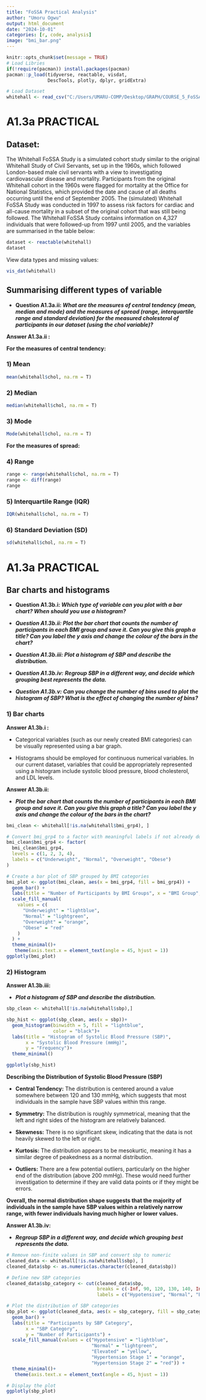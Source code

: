 ```yaml
---
title: "FoSSA Practical Analysis"
author: "Umoru Ogwu"
output: html_document
date: "2024-10-01"
categories: [r, code, analysis]
image: "bmi_bar.png"
---
```


```r
knitr::opts_chunk$set(message = TRUE)
# Load Libries
if(!require(pacman)) install.packages(pacman)
pacman::p_load(tidyverse, reactable, visdat,
               DescTools, plotly, dplyr, gridExtra)

# Load Dataset
whitehall <- read_csv("C:/Users/UMARU-COMP/Desktop/GRAPH/COURSE_5_FoSSA/Datasets/Whitehall_fossa(in).csv")
```

# **A1.3a PRACTICAL**

## **Dataset:**

The Whitehall FoSSA Study is a simulated cohort study similar to the original Whitehall Study of Civil Servants, set up in the 1960s, which followed London-based male civil servants with a view to investigating cardiovascular disease and mortality. Participants from the original Whitehall cohort in the 1960s were flagged for mortality at the Office for National Statistics, which provided the date and cause of all deaths occurring until the end of September 2005. The (simulated) Whitehall FoSSA Study was conducted in 1997 to assess risk factors for cardiac and all-cause mortality in a subset of the original cohort that was still being followed. The Whitehall FoSSA Study contains information on 4,327 individuals that were followed-up from 1997 until 2005, and the variables are summarised in the table below:

```r
dataset <- reactable(whitehall)
dataset
```

View data types and missing values:

```r
vis_dat(whitehall)
```

## Summarising different types of variable

-   **Question A1.3a.ii: *What are the measures of central tendency (mean, median and mode) and the measures of spread (range, interquartile range and standard deviation) for the measured cholesterol of participants in our dataset (using the chol variable)?***

**Answer A1.3a.ii :**

**For the measures of central tendency:**

### 1) Mean

```r
mean(whitehall$chol, na.rm = T)
```

### 2) Median

```r
median(whitehall$chol, na.rm = T)
```

### 3) Mode

```r
Mode(whitehall$chol, na.rm = T)
```

**For the measures of spread:**

### 4) Range

```r
range <- range(whitehall$chol, na.rm = T)
range <- diff(range)
range
```

### 5) Interquartile Range (IQR)

```r
IQR(whitehall$chol, na.rm = T)
```

### 6) Standard Deviation (SD)

```r
sd(whitehall$chol, na.rm = T)
```

# **A1.3a PRACTICAL**

## Bar charts and histograms

-   **Question A1.3b.i: *Which type of variable can you plot with a bar chart? When should you use a histogram?***

-   ***Question A1.3b.ii: Plot the bar chart that counts the number of participants in each BMI group and save it. Can you give this graph a title? Can you label the y axis and change the colour of the bars in the chart?***

-   ***Question A1.3b.iii: Plot a histogram of SBP and describe the distribution.***

-   ***Question A1.3b.iv:*** ***Regroup SBP in a different way, and decide which grouping best represents the data.***

-   ***Question A1.3b.v: Can you change the number of bins used to plot the histogram of SBP? What is the effect of changing the number of bins?***

### 1) Bar charts

**Answer A1.3b.i :**

-   Categorical variables (such as our newly created BMI categories) can be visually represented using a bar graph.

-   Histograms should be employed for continuous numerical variables. In our current dataset, variables that could be appropriately represented using a histogram include systolic blood pressure, blood cholesterol, and LDL levels.

**Answer A1.3b.ii:**

-   ***Plot the bar chart that counts the number of participants in each BMI group and save it. Can you give this graph a title? Can you label the y axis and change the colour of the bars in the chart?***

```r
bmi_clean <- whitehall[!is.na(whitehall$bmi_grp4), ]

# Convert bmi_grp4 to a factor with meaningful labels if not already done
bmi_clean$bmi_grp4 <- factor(
  bmi_clean$bmi_grp4,
  levels = c(1, 2, 3, 4),
  labels = c("Underweight", "Normal", "Overweight", "Obese")
)

# Create a bar plot of SBP grouped by BMI categories
bmi_plot <- ggplot(bmi_clean, aes(x = bmi_grp4, fill = bmi_grp4)) +
  geom_bar() +
  labs(title = "Number of Participants by BMI Groups", x = "BMI Group", y = "Number of Participants") +
  scale_fill_manual(
    values = c(
      "Underweight" = "lightblue",
      "Normal" = "lightgreen",
      "Overweight" = "orange",
      "Obese" = "red"
    )
  ) +
  theme_minimal()+
   theme(axis.text.x = element_text(angle = 45, hjust = 1))
ggplotly(bmi_plot) 
```

### 2) Histogram

**Answer A1.3b.iii:**

-   ***Plot a histogram of SBP and describe the distribution.***

```r
sbp_clean <- whitehall[!is.na(whitehall$sbp),]

sbp_hist <- ggplot(sbp_clean, aes(x = sbp))+
  geom_histogram(binwidth = 5, fill = "lightblue",
                 color = "black")+
  labs(title = "Histogram of Systolic Blood Pressure (SBP)",
       x = "Systolic Blood Pressure (mmHg)", 
       y = "Frequency")+
  theme_minimal()

ggplotly(sbp_hist)
```

**Describing the Distribution of Systolic Blood Pressure (SBP)**

-   **Central Tendency:** The distribution is centered around a value somewhere between 120 and 130 mmHg, which suggests that most individuals in the sample have SBP values within this range.

-   **Symmetry:** The distribution is roughly symmetrical, meaning that the left and right sides of the histogram are relatively balanced.

-   **Skewness:** There is no significant skew, indicating that the data is not heavily skewed to the left or right.

-   **Kurtosis:** The distribution appears to be mesokurtic, meaning it has a similar degree of peakedness as a normal distribution.

-   **Outliers:** There are a few potential outliers, particularly on the higher end of the distribution (above 200 mmHg). These would need further investigation to determine if they are valid data points or if they might be errors.

**Overall, the normal distribution shape suggests that the majority of individuals in the sample have SBP values within a relatively narrow range, with fewer individuals having much higher or lower values.**

**Answer A1.3b.iv:**

-   ***Regroup SBP in a different way, and decide which grouping best represents the data.***

```r
# Remove non-finite values in SBP and convert sbp to numeric
cleaned_data <- whitehall[!is.na(whitehall$sbp), ]
cleaned_data$sbp <- as.numeric(as.character(cleaned_data$sbp))

# Define new SBP categories
cleaned_data$sbp_category <- cut(cleaned_data$sbp,
                                 breaks = c(-Inf, 90, 120, 130, 140, Inf),
                                 labels = c("Hypotensive", "Normal", "Elevated", "Hypertension Stage 1", "Hypertension Stage 2"))

# Plot the distribution of SBP categories
sbp_plot <- ggplot(cleaned_data, aes(x = sbp_category, fill = sbp_category)) +
  geom_bar() +
  labs(title = "Participants by SBP Category",
       x = "SBP Category",
       y = "Number of Participants") +
  scale_fill_manual(values = c("Hypotensive" = "lightblue", 
                               "Normal" = "lightgreen", 
                               "Elevated" = "yellow", 
                               "Hypertension Stage 1" = "orange", 
                               "Hypertension Stage 2" = "red")) +
  theme_minimal()+
   theme(axis.text.x = element_text(angle = 45, hjust = 1))

# Display the plot
ggplotly(sbp_plot)

```
